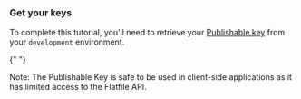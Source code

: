 ### Get your keys

To complete this tutorial, you'll need to retrieve your
[Publishable key](/developer-tools/security/authentication#secret-and-publishable-keys)
from your `development` environment.

{" "}

<Info>
  Note: The Publishable Key is safe to be used in client-side applications as it
  has limited access to the Flatfile API.
</Info>
